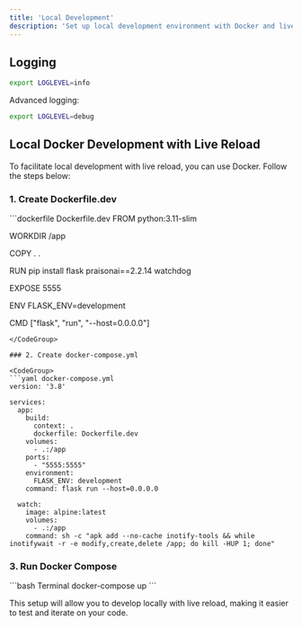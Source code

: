 ```yaml
---
title: 'Local Development'
description: 'Set up local development environment with Docker and live reload'
---
```


## Logging
```bash
export LOGLEVEL=info
```

Advanced logging:
```bash
export LOGLEVEL=debug
```

## Local Docker Development with Live Reload

To facilitate local development with live reload, you can use Docker. Follow the steps below:

### 1. Create Dockerfile.dev

<CodeGroup>
```dockerfile Dockerfile.dev
FROM python:3.11-slim

WORKDIR /app

COPY . .

RUN pip install flask praisonai==2.2.14 watchdog

EXPOSE 5555

ENV FLASK_ENV=development

CMD ["flask", "run", "--host=0.0.0.0"]
```
</CodeGroup>

### 2. Create docker-compose.yml

<CodeGroup>
```yaml docker-compose.yml
version: '3.8'

services:
  app:
    build:
      context: .
      dockerfile: Dockerfile.dev
    volumes:
      - .:/app
    ports:
      - "5555:5555"
    environment:
      FLASK_ENV: development
    command: flask run --host=0.0.0.0

  watch:
    image: alpine:latest
    volumes:
      - .:/app
    command: sh -c "apk add --no-cache inotify-tools && while inotifywait -r -e modify,create,delete /app; do kill -HUP 1; done"
```
</CodeGroup>

### 3. Run Docker Compose

<CodeGroup>
```bash Terminal
docker-compose up
```
</CodeGroup>

This setup will allow you to develop locally with live reload, making it easier to test and iterate on your code.
